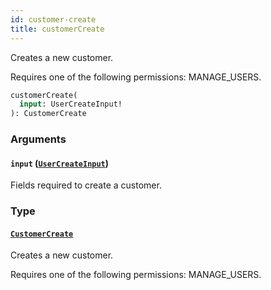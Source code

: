 ```yaml
---
id: customer-create
title: customerCreate
---
```



Creates a new customer. 

Requires one of the following permissions: MANAGE_USERS.

```graphql
customerCreate(
  input: UserCreateInput!
): CustomerCreate
```


### Arguments

#### `input` ([`UserCreateInput`](../../../developer/api-reference/inputs/user-create-input))

Fields required to create a customer.


### Type

#### [`CustomerCreate`](../../../developer/api-reference/objects/customer-create) 

Creates a new customer. 

Requires one of the following permissions: MANAGE_USERS.




